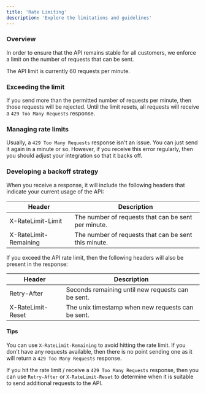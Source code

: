 ```yaml
---
title: 'Rate Limiting'
description: 'Explore the limitations and guidelines'
---
```


### Overview

In order to ensure that the API remains stable for all customers, we enforce a limit on the number of requests that can be sent.

<Note>
    The API limit is currently 60 requests per minute.
</Note>

### Exceeding the limit

If you send more than the permitted number of requests per minute, then those requests will be rejected. Until the limit resets, all requests will receive a `429 Too Many Requests` response.

### Managing rate limits

Usually, a `429 Too Many Requests` response isn't an issue. You can just send it again in a minute or so. However, if you receive this error regularly, then you should adjust your integration so that it backs off.

### Developing a backoff strategy

When you receive a response, it will include the following headers that indicate your current usage of the API:

| Header                | Description                                          |
| --------------------- | ---------------------------------------------------- |
| X-RateLimit-Limit     | The number of requests that can be sent per minute.  |
| X-RateLimit-Remaining | The number of requests that can be sent this minute. |

If you exceed the API rate limit, then the following headers will also be present in the response:

| Header                | Description                                       |
| --------------------- | ------------------------------------------------- |
| Retry-After           | Seconds remaining until new requests can be sent. |
| X-RateLimit-Reset     | The unix timestamp when new requests can be sent. |

#### Tips

You can use `X-RateLimit-Remaining` to avoid hitting the rate limit. If you don't have any requests available, then there is no point sending one as it will return a `429 Too Many Requests` response.

If you hit the rate limit / receive a `429 Too Many Requests` response, then you can use `Retry-After` or `X-RateLimit-Reset` to determine when it is suitable to send additional requests to the API.